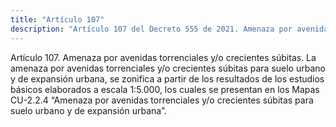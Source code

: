 ```yaml
---
title: "Artículo 107"
description: "Artículo 107 del Decreto 555 de 2021. Amenaza por avenidas torrenciales y/o crecientes súbitas."
---
```


Artículo 107. Amenaza por avenidas torrenciales y/o crecientes súbitas. La amenaza por avenidas torrenciales y/o crecientes súbitas para suelo urbano y de expansión urbana, se zonifica a partir de los resultados de los estudios básicos elaborados a escala 1:5.000, los cuales se presentan en los Mapas CU-2.2.4 “Amenaza por avenidas torrenciales y/o crecientes súbitas para suelo urbano y de expansión urbana”.